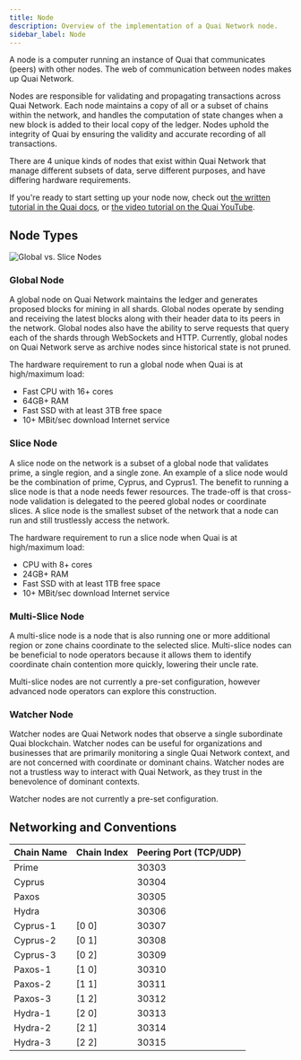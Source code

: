 ```yaml
---
title: Node
description: Overview of the implementation of a Quai Network node.
sidebar_label: Node
---
```


A node is a computer running an instance of Quai that communicates (peers) with other nodes. The web of communication between nodes makes up Quai Network.

Nodes are responsible for validating and propagating transactions across Quai Network. Each node maintains a copy of all or a subset of chains within the network, and handles the computation of state changes when a new block is added to their local copy of the ledger. Nodes uphold the integrity of Quai by ensuring the validity and accurate recording of all transactions.

There are 4 unique kinds of nodes that exist within Quai Network that manage different subsets of data, serve different purposes, and have differing hardware requirements.

If you're ready to start setting up your node now, check out [the written tutorial in the Quai docs](/participate/node/run-a-node.md), or [the video tutorial on the Quai YouTube](https://www.youtube.com/watch?v=eKk8b5-7TMk).

## Node Types

![Global vs. Slice Nodes](/images/GlobalvSliceNode.png)

### Global Node

A global node on Quai Network maintains the ledger and generates proposed blocks for mining in all shards. Global nodes operate by sending and receiving the latest blocks along with their header data to its peers in the network. Global nodes also have the ability to serve requests that query each of the shards through WebSockets and HTTP. Currently, global nodes on Quai Network serve as archive nodes since historical state is not pruned.

The hardware requirement to run a global node when Quai is at high/maximum load:

- Fast CPU with 16+ cores
- 64GB+ RAM
- Fast SSD with at least 3TB free space
- 10+ MBit/sec download Internet service

### Slice Node

A slice node on the network is a subset of a global node that validates prime, a single region, and a single zone. An example of a slice node would be the combination of prime, Cyprus, and Cyprus1. The benefit to running a slice node is that a node needs fewer resources. The trade-off is that cross-node validation is delegated to the peered global nodes or coordinate slices. A slice node is the smallest subset of the network that a node can run and still trustlessly access the network.

The hardware requirement to run a slice node when Quai is at high/maximum load:

- CPU with 8+ cores
- 24GB+ RAM
- Fast SSD with at least 1TB free space
- 10+ MBit/sec download Internet service

### Multi-Slice Node

A multi-slice node is a node that is also running one or more additional region or zone chains coordinate to the selected slice. Multi-slice nodes can be beneficial to node operators because it allows them to identify coordinate chain contention more quickly, lowering their uncle rate.

Multi-slice nodes are not currently a pre-set configuration, however advanced node operators can explore this construction.

### Watcher Node

Watcher nodes are Quai Network nodes that observe a single subordinate Quai blockchain. Watcher nodes can be useful for organizations and businesses that are primarily monitoring a single Quai Network context, and are not concerned with coordinate or dominant chains. Watcher nodes are not a trustless way to interact with Quai Network, as they trust in the benevolence of dominant contexts.

Watcher nodes are not currently a pre-set configuration.

## Networking and Conventions

| Chain Name | Chain Index | Peering Port (TCP/UDP) |
| ---------- | ----------- | ---------------------- |
| Prime      |             | 30303                  |
| Cyprus     |             | 30304                  |
| Paxos      |             | 30305                  |
| Hydra      |             | 30306                  |
| Cyprus-1   | [0 0]       | 30307                  |
| Cyprus-2   | [0 1]       | 30308                  |
| Cyprus-3   | [0 2]       | 30309                  |
| Paxos-1    | [1 0]       | 30310                  |
| Paxos-2    | [1 1]       | 30311                  |
| Paxos-3    | [1 2]       | 30312                  |
| Hydra-1    | [2 0]       | 30313                  |
| Hydra-2    | [2 1]       | 30314                  |
| Hydra-3    | [2 2]       | 30315                  |
